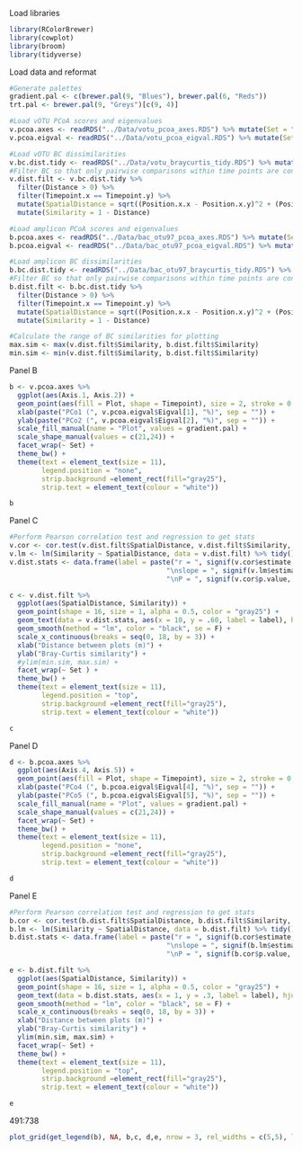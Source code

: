 Load libraries
```r
library(RColorBrewer)
library(cowplot)
library(broom)
library(tidyverse)
```

Load data and reformat
```r
#Generate palettes
gradient.pal <- c(brewer.pal(9, "Blues"), brewer.pal(6, "Reds"))
trt.pal <- brewer.pal(9, "Greys")[c(9, 4)] 

#Load vOTU PCoA scores and eigenvalues
v.pcoa.axes <- readRDS("../Data/votu_pcoa_axes.RDS") %>% mutate(Set = "vOTUs")
v.pcoa.eigval <- readRDS("../Data/votu_pcoa_eigval.RDS") %>% mutate(Set = "vOTUs")

#Load vOTU BC dissimilarities
v.bc.dist.tidy <- readRDS("../Data/votu_braycurtis_tidy.RDS") %>% mutate(Set = "vOTUs")
#Filter BC so that only pairwise comparisons within time points are considered. Transform dissimilarities to similarities.
v.dist.filt <- v.bc.dist.tidy %>% 
  filter(Distance > 0) %>% 
  filter(Timepoint.x == Timepoint.y) %>% 
  mutate(SpatialDistance = sqrt((Position.x.x - Position.x.y)^2 + (Position.y.x - Position.y.y)^2)) %>% 
  mutate(Similarity = 1 - Distance)

#Load amplicon PCoA scores and eigenvalues
b.pcoa.axes <- readRDS("../Data/bac_otu97_pcoa_axes.RDS") %>% mutate(Set = "16S rRNA gene OTUs")
b.pcoa.eigval <- readRDS("../Data/bac_otu97_pcoa_eigval.RDS") %>% mutate(Set = "16S rRNA gene OTUs")

#Load amplicon BC dissimilarities
b.bc.dist.tidy <- readRDS("../Data/bac_otu97_braycurtis_tidy.RDS") %>% mutate(Set = "16S rRNA gene OTUs")
#Filter BC so that only pairwise comparisons within time points are considered. Transform dissimilarities to similarities.
b.dist.filt <- b.bc.dist.tidy %>% 
  filter(Distance > 0) %>% 
  filter(Timepoint.x == Timepoint.y) %>% 
  mutate(SpatialDistance = sqrt((Position.x.x - Position.x.y)^2 + (Position.y.x - Position.y.y)^2)) %>% 
  mutate(Similarity = 1 - Distance)

#Calculate the range of BC similarities for plotting
max.sim <- max(v.dist.filt$Similarity, b.dist.filt$Similarity)
min.sim <- min(v.dist.filt$Similarity, b.dist.filt$Similarity)
```

Panel B
```r
b <- v.pcoa.axes %>% 
  ggplot(aes(Axis.1, Axis.2)) +
  geom_point(aes(fill = Plot, shape = Timepoint), size = 2, stroke = 0.5, alpha = 1) +
  xlab(paste("PCo1 (", v.pcoa.eigval$Eigval[1], "%)", sep = "")) +
  ylab(paste("PCo2 (", v.pcoa.eigval$Eigval[2], "%)", sep = "")) +
  scale_fill_manual(name = "Plot", values = gradient.pal) +
  scale_shape_manual(values = c(21,24)) +
  facet_wrap(~ Set) +
  theme_bw() +
  theme(text = element_text(size = 11),
        legend.position = "none",
        strip.background =element_rect(fill="gray25"),
        strip.text = element_text(colour = "white"))

b
```
Panel C
```r
#Perform Pearson correlation test and regression to get stats
v.cor <- cor.test(v.dist.filt$SpatialDistance, v.dist.filt$Similarity, method = "pearson", alternative = "two.sided") %>% tidy()
v.lm <- lm(Similarity ~ SpatialDistance, data = v.dist.filt) %>% tidy() %>% filter(term == "SpatialDistance")
v.dist.stats <- data.frame(label = paste("r = ", signif(v.cor$estimate,3), 
                                       "\nslope = ", signif(v.lm$estimate, 3),
                                       "\nP = ", signif(v.cor$p.value, 3)))

c <- v.dist.filt %>% 
  ggplot(aes(SpatialDistance, Similarity)) +
  geom_point(shape = 16, size = 1, alpha = 0.5, color = "gray25") +
  geom_text(data = v.dist.stats, aes(x = 10, y = .60, label = label), hjust = 0, size = 3) + 
  geom_smooth(method = "lm", color = "black", se = F) +
  scale_x_continuous(breaks = seq(0, 18, by = 3)) +
  xlab("Distance between plots (m)") +
  ylab("Bray-Curtis similarity") +
  #ylim(min.sim, max.sim) +
  facet_wrap(~ Set ) +
  theme_bw() +
  theme(text = element_text(size = 11),
        legend.position = "top",
        strip.background =element_rect(fill="gray25"),
        strip.text = element_text(colour = "white"))

c
```

Panel D
```r
d <- b.pcoa.axes %>% 
  ggplot(aes(Axis.4, Axis.5)) +
  geom_point(aes(fill = Plot, shape = Timepoint), size = 2, stroke = 0.5, alpha = 1) +
  xlab(paste("PCo4 (", b.pcoa.eigval$Eigval[4], "%)", sep = "")) +
  ylab(paste("PCo5 (", b.pcoa.eigval$Eigval[5], "%)", sep = "")) +
  scale_fill_manual(name = "Plot", values = gradient.pal) +
  scale_shape_manual(values = c(21,24)) +
  facet_wrap(~ Set) +
  theme_bw() +
  theme(text = element_text(size = 11),
        legend.position = "none",
        strip.background =element_rect(fill="gray25"),
        strip.text = element_text(colour = "white"))

d
```

Panel E
```r
#Perform Pearson correlation test and regression to get stats
b.cor <- cor.test(b.dist.filt$SpatialDistance, b.dist.filt$Similarity, method = "pearson", alternative = "two.sided") %>% tidy()
b.lm <- lm(Similarity ~ SpatialDistance, data = b.dist.filt) %>% tidy() %>% filter(term == "SpatialDistance")
b.dist.stats <- data.frame(label = paste("r = ", signif(b.cor$estimate,3), 
                                       "\nslope = ", signif(b.lm$estimate, 3),
                                       "\nP = ", signif(b.cor$p.value, 3)))

e <- b.dist.filt %>% 
  ggplot(aes(SpatialDistance, Similarity)) +
  geom_point(shape = 16, size = 1, alpha = 0.5, color = "gray25") +
  geom_text(data = b.dist.stats, aes(x = 1, y = .3, label = label), hjust = 0, size = 3) + 
  geom_smooth(method = "lm", color = "black", se = F) +
  scale_x_continuous(breaks = seq(0, 18, by = 3)) +
  xlab("Distance between plots (m)") +
  ylab("Bray-Curtis similarity") +
  ylim(min.sim, max.sim) +
  facet_wrap(~ Set) +
  theme_bw() +
  theme(text = element_text(size = 11),
        legend.position = "top",
        strip.background =element_rect(fill="gray25"),
        strip.text = element_text(colour = "white"))

e
```
491:738
```r
plot_grid(get_legend(b), NA, b,c, d,e, nrow = 3, rel_widths = c(5,5), labels = c("a", NA, "b","c", "d", "e"), label_size = 15)
```
